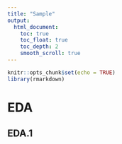 ```yaml
---
title: "Sample"
output: 
  html_document:
    toc: true
    toc_float: true
    toc_depth: 2
    smooth_scroll: true
---
```


```r
knitr::opts_chunk$set(echo = TRUE)
library(rmarkdown)
```
# EDA

## EDA.1

